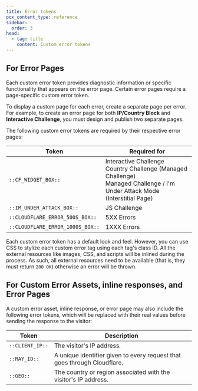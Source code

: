 ```yaml
---
title: Error tokens
pcx_content_type: reference
sidebar:
  order: 3
head:
  - tag: title
    content: Custom error tokens
---
```


## For Error Pages

Each custom error token provides diagnostic information or specific functionality that appears on the error page. Certain error pages require a page-specific custom error token.

To display a custom page for each error, create a separate page per error. For example, to create an error page for both **IP/Country Block** and **Interactive Challenge**, you must design and publish two separate pages.

The following custom error tokens are required by their respective error pages:

| Token                            | Required for                                                                                                                       |
| -------------------------------- | ---------------------------------------------------------------------------------------------------------------------------------- |
| `::CF_WIDGET_BOX::`                | Interactive Challenge <br/>Country Challenge (Managed Challenge)<br/>Managed Challenge / I'm Under Attack Mode (Interstitial Page) |
| `::IM_UNDER_ATTACK_BOX::`        | JS Challenge                                                                                                                       |
| `::CLOUDFLARE_ERROR_500S_BOX::`  | 5XX Errors                                                                                                                         |
| `::CLOUDFLARE_ERROR_1000S_BOX::` | 1XXX Errors                                                                                                                        |

Each custom error token has a default look and feel. However, you can use CSS to stylize each custom error tag using each tag's class ID. All the external resources like images, CSS, and scripts will be inlined during the process. As such, all external resources need to be available (that is, they must return `200 OK`) otherwise an error will be thrown.

## For Custom Error Assets, inline responses, and Error Pages

A custom error asset, inline response, or error page may also include the following error tokens, which will be replaced with their real values before sending the response to the visitor:

| Token           | Description                                                              |
| --------------- | ------------------------------------------------------------------------ |
| `::CLIENT_IP::` | The visitor's IP address.                                                |
| `::RAY_ID::`    | A unique identifier given to every request that goes through Cloudflare. |
| `::GEO::`       | The country or region associated with the visitor's IP address.          |
